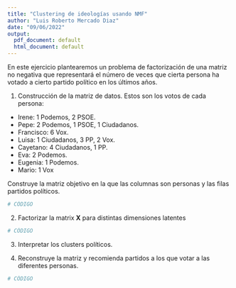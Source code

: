 ```yaml
---
title: "Clustering de ideologías usando NMF"
author: "Luis Roberto Mercado Diaz"
date: "09/06/2022"
output:
  pdf_document: default
  html_document: default
---
```


En este ejercicio plantearemos un problema de factorización de una matriz no negativa que representará el número de veces que cierta persona ha votado a cierto partido político en los últimos años.

1. Construcción de la matriz de datos. Estos son los votos de cada persona:
  * Irene: 1 Podemos, 2 PSOE.
  * Pepe: 2 Podemos, 1 PSOE, 1 Ciudadanos.
  * Francisco: 6 Vox.
  * Luisa: 1 Ciudadanos, 3 PP, 2 Vox.
  * Cayetano: 4 Ciudadanos, 1 PP.
  * Eva: 2 Podemos.
  * Eugenia: 1 Podemos.
  * Mario: 1 Vox
  
Construye la matriz objetivo en la que las columnas son personas y las filas partidos políticos.

```r
# CÓDIGO
```

2. Factorizar la matrix **X** para distintas dimensiones latentes

```r
# CÓDIGO
```

3. Interpretar los clusters políticos.

4. Reconstruye la matriz y recomienda partidos a los que votar a las diferentes personas.

```r
# CÓDIGO
```